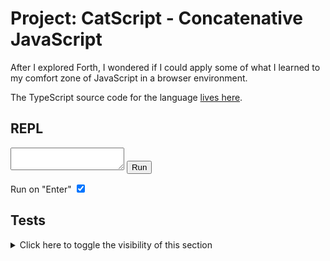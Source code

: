 <script src="./project-concatenative-javascript.js" type="module"></script>

# Project: CatScript - Concatenative JavaScript

After I explored Forth, I wondered if I could apply some of what I learned to my comfort zone of JavaScript in a browser environment. 

The TypeScript source code for the language [lives here](https://github.com/reedspool/reeds-website/blob/main/src/project-concatenative-javascript.tsx).

## REPL

<div class="h-[5em] overflow-y-scroll resize">
</div>
<script>
{`
const replOutput = document.currentScript.previousElementSibling
`}
</script>
<textarea class="cpnt-button border border-black">
</textarea>
<script>
{`
const textarea = document.currentScript.previousElementSibling;

const parameterStack = [];
function executeTextAreaInput() {

  // We're locked if we're scrolled all the way to the bottom with some
  // constant for leeway/error
  const wasAtBottomOfScroll =
    replOutput.scrollTop + replOutput.getBoundingClientRect().height + 20 >=
    replOutput.scrollHeight;
  try {
    catscript.query({ 
      ctx: { 
        ...catscript.newCtx(), 
        inputStream: textarea.value,
        parameterStack,
        me: document.body, 
        emit: (...args) => {
          args.forEach(
            (text) => replOutput.innerText += text)
        }
      }
     })

    replOutput.innerText += " ok\\n"
  } catch (error) {
    replOutput.innerText += error;
    replOutput.innerText += "\\n"
  }

  if (wasAtBottomOfScroll) replOutput.scrollTop = replOutput.scrollHeight;
  
  // Let Enter default behavior complete, otherwise
  // newline is created after clearing
  setTimeout(() => textarea.value = '', 0)
}

textarea.addEventListener("keydown", ({ key }) => key === "Enter" &&  executeTextAreaInput())

    replOutput.innerText += "Enter some text in the box below. \\n"
`}
</script>
<button class="cpnt-button border border-black  justify-center align-center h-[2em]">
Run
</button>
<script>
{`
const result = document.currentScript.previousElementSibling.addEventListener("click", () => executeTextAreaInput())

console.log(result)
`}
</script>
<label class="flex flex-row">
Run on "Enter" <input type="checkbox" checked />
<script>
{`
const runOnEnterCheckbox = document.currentScript.previousElementSibling
`}
</script>
</label>

## Tests

<details>
<summary>Click here to toggle the visibility of this section</summary>

If you see ❌ or 🚧, then that test has failed.

This paragraph contains some tests which don't make much sense in the table below. First test: <span c="' Success' me >text">🚧</span>. Leading and extra whitespace don't change anything: <span c="    ' Success'    me    >text   ">🚧</span>. Look in the console to see if <span c="' Log test: ✅' log">this logs a checkmark</span>.

  { 
    Title: () => <>Emoji</>,
    code: "' ✅' me >text"
  },
  { 
    Title: () => <> <code>swap</code> </>,
    code: "' ✅' ' ❌' swap me >text"
  },
  { 
    Title: () => <> <code>dup</code> </>,
    code: "' ✅' dup me >text me >text"
  },
  { 
    Title: () => <> <code>drop</code> </>,
    code: "' ✅' ' ❌' drop me >text"
  },
  { 
    Title: () => <> <code>over</code> </>,
    code: "' ✅' ' ❌' over me >text"
  },
  { 
    Title: () => <> <code>rot</code> </>,
    code: "' ✅' ' ❌' ' ❌' rot me >text"
  },
  { 
    Title: () => <> <code>-rot</code> </>,
    code: "' ❌' ' ✅' ' ❌' -rot me >text"
  },
  { 
    Title: () => <> <code>&amp;&amp;</code> </>,
    code: "true ' ✅' && me >text"
  },
  { 
    Title: () => <> <code>||</code> </>,
    code: "false ' ✅' \|\| me >text"
  },
  { 
    Title: () => <> <code>:</code> and <code>;</code> </>,
    code: ": single ' ✅' ; single me >text"
  },
  { 
    Title: () => <> Multi-word <code>:</code> </>,
    code: ": multi 4 ' ❌' ' ❌' ' ✅' ; multi me >text"
  },
  { 
    Title: () => <> Multi-level <code>:</code> </>,
    code: ": levels 1 2 3 multi ; levels me >text"
  },
  { 
    Title: () => <> <code>immediate</code>, <code>,</code>, <code>tick</code>, <code>lit</code> </>,
    code: ": check immediate tick lit , ' ✅' , ; : pushCheck ' ❌' check ; pushCheck me >text"
  },
  { 
    Title: () => <> <code>typeof</code> </>,
    code: "' test' ' string' typeof ' ✅' && me >text"
  },
  { 
    Title: () => <> <code>now</code> </>,
    code: "now ' number' typeof ' ✅' && me >text"
  },
  { 
    Title: () => <> <code>@</code> and <code>!</code> </>,
    code: "variable foo 5 ' ✅' foo ! foo @ me >text"
  },
  { 
    Title: () => <> numeric <code>==</code> </>,
    code: "5 5 == dup ' boolean' typeof && ' ✅' && me >text"
  },
  { 
    Title: () => <> numeric <code>===</code> </>,
    code: "5 5 === dup ' boolean' typeof && ' ✅' && me >text"
  },
  { 
    Title: () => <> <code>+</code> and <code>-</code> </>,
    code: "5 4 3 + - -2 == ' ✅' && me >text"
  },
  {
    Title: () => <> <code>2dup</code> </>,
    code: "8 7 2dup + + + 30 === ' ✅' && me >text"
  },
  { 
    Title: () => <>Floats <code>+</code> like JS</>,
    code: "0.1 0.2 + dup 0.3 > swap 0.31 < && ' ✅' && me >text"
  },
  { 
    Title: () => <> <code>\*</code> and <code>/</code> </>,
    code: "10 1.5 * 5 / 3 == ' ✅' && me >text"
  },
  { 
    Title: () => <>Floats <code>*</code> like JS</>,
    code: "0.1 0.2 * dup 0.02 > swap 0.021 < && ' ✅' && me >text"
  },
  { 
    Title: () => <> <code>&gt;</code> and <code>&lt;</code> </>,
    code: "4 5 < 5 4 > && ' ✅' && me >text"
  },
  { 
    Title: () => <> <code>&gt;=</code> and <code>&lt;=</code> </>,
    code: "4 5 <= 4 4 <= && 5 4 >= 5 5 >= && && ' ✅' && me >text"
  },
  { 
    Title: () => <> <code>sleep</code> </>,
    code: "now 750 sleep now swap - 749 > ' ✅' && me >text "
  },
  { 
    Title: () => <> After <code>sleep</code> </>,
    code: "' ✅' me >text"
  },
  { 
    Title: () => <> <code>:</code> and <code>sleep</code> </>,
    code: ": sleepier now 750 sleep now swap - 749 > ' ✅' && ; sleepier me >text"
  },
  { 
    Title: () => <> <code>branch</code></>,
    code: ": 3, immediate 3 , ; : branchy ' ✅' branch 3, ' ❌1' ' ❌2' drop ; branchy me >text"
  },
  { 
    Title: () => <> <code>0 0branch</code></>,
    code: ": branchy ' ✅' 0 0branch 3, ' ❌1' ' ❌2' drop ; branchy me >text"
  },
  { 
    Title: () => <> <code>1 0branch</code></>,
    code: ": branchy ' ❌1' 1 0branch 3, ' ✅' ' ❌2' drop ; branchy me >text"
  },
  { 
    Title: () => <>Falsy <code> falsyBranch</code></>,
    code: ": branchy ' ✅' ' ' falsyBranch 3, ' ❌1' ; branchy me >text"
  },
  { 
    Title: () => <>Truthy <code> falsyBranch</code></>,
    code: ": branchy ' ❌1' true falsyBranch 3, ' ✅' ; branchy me >text"
  },
  { 
    Title: () => <> <code>true if</code> </>,
    code: ": iffy ' ❌' true if ' ✅' endif ; iffy me >text"
  },
  { 
    Title: () => <> <code>false if</code> </>,
    code: ": iffy ' ✅' false if ' ❌' endif ; iffy me >text"
  },
  { 
    Title: () => <> <code>true if/else</code> </>,
    code: ": iffy true if ' ✅' else ' ❌' endif ; iffy me >text"
  },
  { 
    Title: () => <> <code>false if/else</code> </>,
    code: ": iffy false if ' ❌' else ' ✅' endif ; iffy me >text"
  },
  { 
    Title: () => <> <code>begin/until</code> </>,
    code: ": countDown begin 1 - dup 1 < until ; 5 countDown 0 === ' ✅' &&  me >text"
  },
  { 
    Title: () => <> Endless loop </>,
    code: ": flicker begin 750 sleep dup me >text 250 sleep over me >text again ;  ' ✅' ' 🚧' flicker "
  },
  { 
    Title: () => <> <code>me . innerHTML</code> </>,
    code: "me . innerHTML ' 🚧' === ' ✅' && me >text"
  },
  { 
    Title: () => <> <code>select</code> </>,
    code: "' span:nth-child(2)' me select first ' ✅' swap >text",
    TestTarget : () => <><span>{/* not this one */}</span><span>🚧</span></> 
  },

  { 
    Title: () => <> <code>select'</code> </>,
    code: " me select' span:nth-child(2)' first ' ✅' swap >text",
    TestTarget : () => <><span>{/* not this one */}</span><span>🚧</span></> 
  },

  { 
    Title: () => <> <code>select</code> in <code>:</code></>,
    code: ": selecty ' span:nth-child(2)' me select first ; selecty ' ✅' swap >text",
    TestTarget : () => <><span>{/* not this one */}</span><span>🚧</span></> 
  },

  { 
    Title: () => <> <code>select'</code> in <code>:</code> </>,
    code: ": selecty me select' span:nth-child(2)' first ; selecty ' ✅' swap >text",
    TestTarget : () => <><span>{/* not this one */}</span><span>🚧</span></> 
  },

  { 
    Title: () => <> <code>next</code> </>,
    code: "me select' span' first ' span' swap next ' ✅' swap >text",
    TestTarget : () => <><span>{/* not this one */}</span><span>🚧</span></> 
  },

  { 
    Title: () => <> <code>previous</code> </>,
    code: "me select' span:nth-child(2)' first ' span' swap previous ' ✅' swap >text",
    TestTarget : () => <><span>🚧</span><span>{/* not this one */}</span></> 
  },

  { 
    Title: () => <> <code>addClass</code> & <code>removeClass</code> </>,
    code: "' hidden' me select' span' first addClass ' hidden' me select' span:nth-child(2)' first removeClass",
    TestTarget : () => <><span>🚧</span><span class="hidden">✅</span></> 
  },

  { 
    Title: () => <> <code>toggleClass</code> </>,
    code: "' hidden' me select' span' first toggleClass ' hidden' me select' span:nth-child(2)' first toggleClass",
    TestTarget : () => <><span>🚧</span><span class="hidden">✅</span></> 
  },

  { 
    Title: () => <> <code>nth</code> </>,
    code: "' hidden' me select' span' first toggleClass ' hidden' me select' span' 1 nth toggleClass",
    TestTarget : () => <><span>🚧</span><span class="hidden">✅</span></> 
  },

  { 
    Title: () => <><code>on click</code>, <code>closest</code>, & <code>emit</code></>,
    code: "on click ' ✅' me >text ;",
    TestTarget : () => <><span c="me ' [c]' closest ' click' emit">🚧</span></> 
  },

  {
    Title: () => <> <code>( comments )</code> </>,
    code: " : checky ( comment in definition ) ' ✅' ; checky ( this is a comment, it can contain anything ✅ except a closing paren ) me >text"
  },

  {
    Title: () => <> <code>match/ .../</code> </>,
    code: "' te123st' match/ e\\\\d+/ first ' e123' === ' ✅' && me >text"
  },

  {
    Title: () => <> <code>match/ .../</code> within <code>:</code></>,
    code: ": matchy match/ e\\\\d+/ first ; ' te123st' matchy ' e123' === ' ✅' && me >text"
  },

  {
    Title: () => <> <code>C</code> and <code>.</code> operator</>,
    code: "5 C . parameterStack first === ' ✅' && me >text"
  },

  {
    Title: () => <> <code>.!</code></>,
    code: "' ✅' me >text true C .! halted ' ❌' me >text"
  },
]

{/* TODO: Make a <script type="application/catscript"> handler */ ''}
<div c=": toggleShowCode ( btnElmt -- ) dup . dataset . open ' Show' === if ' Hide' else ' Show' endif 2dup swap >text over . dataset .! open ' tr' swap next ' hidden' swap toggleClass"></div>

  <>
    <tr> 
      <td><Title /></td> 
      <td> <span c={code}><TestTarget /></span> </td> 
      <td><button class="cpnt-button" data-open="Show" c="on click me toggleShowCode">Show</button></td>
    </tr>
    <tr class="hidden">
      <td class="px-md py-sm bg-gray-300 text-gray-700" colspan={3}><code class="text-xs">{code}</code></td>
    </tr>
  </>

<button class="cpnt-button mb-4" 
  c="on click ' table' me next select' button' foreach I toggleShowCode endforeach">Toggle all code</button>

<table>
    <thead> <tr> <th>Word(s)/feature</th> <th>✅ / ❌ / 🚧</th> <th>Code</th></tr> </thead>
    <tbody>{tests.map(Test)}</tbody>
</table>

</details>

## Logbook

### Tue Feb 06 21:53:03 PST 2024

I reflected on [Hyperscript](https://hyperscript.org) and how it added a convenient layer on top of JavaScript. In my experience with Hyperscript, I was frustrated with extending the language. And that was one of the main strengths of what I'd learned of Forth. So I started this experiment as a way to explore some universe where a library as convenient as Hyperscript was as extensible as Forth.

I started with a script on this page.

### Wed Feb  7 10:46:08 AM PST 2024

I continued making progress in the time normally allotted for creative coding. Today's creative coding prompt was "some of my favorite things." JavaScript, exploring programming languages, and putting energy towards creative interfaces felt aligned with the prompt.

I succeeded in getting some small code on an HTML attribute to work how I expected! It was so fun to use JS's step debugger to walk through my code and see it work. I continued to make some more basic words, like `dup`, `swap`, and `drop`.

### Thu Feb 22 08:49:18 AM PST 2024

There were two different things I wanted to implement in my language. Well, re-implement. I'd struggled thinking of things I'd like to use my language for as I was writing it, because I invested most of my interest and drive in that moment into the language itself.

<Future>I wanted to reimplement some hyperscript I'd written recently in <Link slug="project-typing-game-with-feedback-loops">my typing game</Link>. The hyperscript was relatively simple, but there was a lot that this language was missing to get there.</Future>

<Future>I wanted to reimplement <Link slug="project-explore-forth" hash="five-minute-timer-in-forth">a 5 minute timer I'd written in Forth</Link>.</Future>

Both of these ideas were pressing today since I wanted to give a presentation on this concept. I signed up to give the presentation to give me an accountability target for the day, and I had to admit that was motivating me!

I started taking incremental steps towards those things, to see how far I could get before the presentation. Since my hyperscript example relied heavily on variables, and I wasn't immediately sure how I'd implement the same thing in my language, I started with the forth example. I implemented `now` to get the current milliseconds and `typeof` to quickly test if the result was a number. Then, of course, I noticed that my Forth code also uses variables. But these are Forth-type variables, which are much more straightforward (now that I've read Starting Forth) than Hyperscript variables. So I pushed forward.

I got an implementation of variables that matched the most basic semantics from Forth. That is, my new words `@` and `!` could act successfully on the result of a variable. But pointer arithmetic would not work, since there was no linear memory behind it. In short, I faked it.

The next thing I had to tackle was waiting. Dot dot dot. Silence. Do nothing. Up to this point, my interpreter would execute every single bit of code as quickly as it could without pause or interruption. To do so, I'd have to hook my language in to JavaScript's event loop somehow. I wasn't sure how, but I created a dictionary word `sleep` to stare at where the implementation should go.

I got my basic test passing, and in the process I found a lot of inadequacies in my interpreter implementation. I had made many assumptions in order to move quickly towards the next incremental step. I felt good about the decisions I made up to this point, but also daunted by the challenges. And there was still yet more features to add! I still had my failing click event test, which now wasn't being executed at all.

Up to this point, I used the same interpreter for every distinct piece of code on the page. This worked until I introduced asynchronicity. The problem was that the interpreter was stateful, and each piece of code on the page (i.e. each `c=` HTML attribute) needed to set a different state. Previously this worked smoothly because each script would block until completion, and the next one could set the internal variables for itself without any conflict.

The solution I had in mind was to use a separate instance of each interpreter for each distinct script. And a pattern I'd already been using without understanding why became clear - I'd been passing around a "context object", `ctx`, where I was storing all the state. Well, not every piece of state, I hadn't been perfectly consistent. But if I refactored to make my use of the context object consistently, and make every other function entirely pure, then I could simply switch to a separate `ctx` for each script, and isolate all state therein. That worked! 

I was missing a lot of the functionality still to replicate my timer in Forth, but I realized I could do a different version of the same thing with separate scripts in separate HTML elements.

I made a rough-and-tumble, ad-hoc area to present this at RC:

<button class="cpnt-button mb-4" _="on click put the next <blockquote /> into document.body then remove me">Kinda fullscreenify</button>

<blockquote>
  <h1>`4 1 + . ." languages"`</h1>
    <div c="240000 sleep ' Time is up!' me >text">
        <div c=" ' Breathe out'  me >text 2500 sleep ' Breathe in' me >text 2500 sleep ' ' me >text"></div>

        <div c=" 60000 sleep ' 1 minute'  me >text"></div>
        <div c="120000 sleep ' 2 minutes' me >text"></div>
        <div c="180000 sleep ' 3 minutes' me >text"></div>
    </div>
</blockquote>

In my rush to prepare the above presentation, I accidentally made the timers all 10 times the duration, so one minute actually took 10 minutes to trigger. Whoops! Anyway, the presentation went very well.

### Sun Feb 25 09:14:19 PM PST 2024

I wanted control flow via `if` and `else`, and loops like Forth's `begin until`. I struggled to understand how one does this, but [this reddit comment](https://www.reddit.com/r/Forth/comments/tativh/comment/i04bytd/) unlocked it for me. The missing link for me was that Forth uses the parameter stack during compilation to save, recall, and point back to memory locations earlier in the definition. So during compilation, when `if` runs, it compiles some code that will jump to a place, but it also leaves an empty spot in the compiled code and puts the address of that empty space on the data stack. When later `endif` is compiled, it grabs the address off the data stack and sets the current compilation address back into it. Thus, `if` now has the address it needs to jump to if the condition is false. With that level of understanding, I tried to make it work.

My attempt at this revealed a handful of missing pieces in my design. For example, I had no way to run user-defined words containing multiple words. That would be a prerequisite to jumping around in a multi-word definition! So I had to implement that first. 

As an aside, I found it very fun to implement a word `debugger` which had the same semantic effect as [the `debugger` statement in JavaScript](https://developer.mozilla.org/en-US/docs/Web/JavaScript/Reference/Statements/debugger). I popped this word into the middle of a failing test and went exploring! And it helped me catch a significant bug as well. My previous isolation of the `ctx` object had not been as thorough as I'd imagined! I was still sharing a lot of data across different words. I also found a couple bugs where I was pushing data to the wrong `ctx`'s parameter stack because of a typo. So fun to dive into my own code and watch it work!

Back to the main event, multi-word definitions were simple to implement in the case of synchronous code. In fact, I just had to loop through each definition. Asynchronous code was trickier, in the same way as I'd found when I implemented `sleep` in isolation, within the definition of a word it had to pause that loop and resume it later.

Unfortunately, I couldn't determine how to write a test which would fail accurately for my asynchronous code. That is, even though I knew the semantics of `sleep` inside a `:` definition were nonsense in my current implementation, the test I wrote passed! And I wasn't sure how to write a better test. The best I came up with was `: sleepier ' ❌' 750 sleep ' ✅' ; sleepier me >text`. But this passed incorrectly because the checkmark was immediately pushed to the stack! How could I design a test which would show the current flaw in my design? I considered that I could do a little math with `now`, so assert that I was sleeping for 750 milliseconds, and then test that `now` was different by at least 750 milliseconds! That should work!

### Thu Feb 29 06:18:25 PM PST 2024

I wrote the test I described above and it failed successfully. That is, `now 750 sleep now swap - 749 >` was true for my `sleep` test at the top level, but it failed when `sleep` was used in a colon definition. Again, I expected this because I knew my implementation was incomplete.

The solution I imagined was for my colon definition implementation to change the state of the interpreter. As it was, the colon definition implementation simply looped synchronously. So I added a return stack and changed the interpreter as a state machine. I was utterly surprised at how effective it was!


### Fri Mar  1 10:49:31 AM PST 2024

I traded the Markdown table for a HTML table, because a huge markdown table makes for really terrible git diffs - When you reformat to make the columns wider or skinnier, every line changes! Very confusing when mixed with semantic changes as well.

### Sun Mar  3 03:53:28 PM PST 2024

I finally felt ready to implement `if` and `endif`. There were still some decisions to make about memory representation, but I felt I understood the problem enough to make those decisions as I went. 

<Future>I had an idea about compiling words. Perhaps I could append vanilla JS to a string to build a new function. So every time I run `:`, a global function is actually constructed. I'm not sure how I could do that with JavaScript return statements. So I think I'd have to do some careful management of return statements. However it works, it will be different from Forth because it has to compile JavaScript instead of assembly, and JS and assembly have very different operations. </Future>

### Mon Mar  4 07:44:28 AM PST 2024

In Forth, the return stack and parameter stack hold arbitrary data of any type. In this language, I wanted similar semantics. And by now my parameter stack already worked this way. But the return stack was different, because it had one 'normal' kind of data for which the return type was consistent, but if users could push and pop any data from it, then those structured chunks would be interspersed with anything. Obviously, this made Typescript freak out. But that's the correct response to interspersing structured data with arbitrary data. One example of a nasty issue which might arise from this is that users could push things which kind of look like the structured return pointers but not really, and so bugs could get extremely confusing.

### Fri Mar 29 02:39:42 PM EDT 2024

I started reading [Jonesforth](https://github.com/nornagon/jonesforth.) Implemented `lit` and compiled numeric primitives using it as Jonesforth does. I also renamed my internal dictionary variable to `latest`. Jonesforth is already an invaluable resource and I feel like I've only just begun to study it.

### Wed Apr 24 10:29:00 AM PDT 2024

I've made a lot more progress I never described. I got control structures working and an idea for how to work with click handlers and much more.

I wanted to play with the library for a creative coding exercise, but I realized I know how to quickly include it on another page. It would be easy to include on another page on my website, but maybe not on the web-at-large? Or maybe I could just include the compiled JavaScript straight from my website? I tried this on a codepen. I noted a couple issues. First, the classic jQuery `ready` problem. I added an event listener for `DOMContentLoaded` to fix that. Then, because I was using a `type="module"` script tag, I didn't expose anything on the global object. That made it really hard to detect if it was loaded at all in codepen. So I added some of the utilities to the global scope. Then I pushed to deploy and test again on codepen.

After I pushed, it still didn't work. I checked how I was using codepen, and I was using it wrong! I never properly included my script in the first place. When I properly included it, it worked! I didn't know if it previously would have worked without my improvements, but I liked the improvements either way, so I didn't revert and check.

### Tue Jun 25 08:10:05 PM PDT 2024

Saw the [Cognate Language](https://cognate-lang.github.io/), and I enjoyed a lot of its key insights. One insight was using words starting with uppercase letters as commands and all lowercase words as comments. Another was the prescript notation. I had thought it would be fun to make a toggle to a line-oriented, prescript variant, so one could go back and forth when one deemed appropriate. Confusing, but fun.

Added comments. 

I started translating the exact code for `execute` from JavaScript into my language. A big part of what interested me about Forth was the exposed internals of the interpreter, and right now my interpreter was wrapped up in JavaScript. I wanted to move as much as possible into my language, so that I could mess with those internals from the inside as well as the outside. 

### Wed Jun 26 09:11:13 AM PDT 2024

On the way to implementing the interpreter internals inside the language, I implemented regular expression matching. I didn't yet make any way to create a JS RegExp object on the stack, because I couldn't think of a way to test it given the other current faculties of the language. I needed to make a way to call arbitrary functions on objects on my stacks, so I could call the equivalent of `"abcd".match(/bc/)`. Currently, I had no way to do that.

<Future>I explored how to make arbitrary JS function calls on objects in my language. I wondered if this was related to the issue of evaluating arbitrary JavaScript. I also wondered if it was related to calling the `new` operator in JavaScript on arbitrary objects.</Future>

I continued translating code from JS to my language, now onto the direct manipulation of the textual input stream (the string of actual code being interpreted)

I got tired of saying "my language" in here. I was surprised I'd never written down the name I was calling the project in my head. I guess I didn't want to commit. Maybe I was afraid of picking the wrong name and having to do find and replace a bit if I changed hte name later. Anyway, a while ago, Elias M helped me come up with the name "CatScript". I checked the name against Wikipedia's list of programming languages and found no matches. I did find [references](https://www.johann-oberdorfer.eu/blog/2023/05/19/23-05-19-catscript-questions-answered/) to CATScript, which was (is) apparently a variant of Visual Basic for Applications for use in a CAD program called CATIA. But I thought hopefully there was minimal crossover. CatScript merges "conCatenative" languages, a category of languages of which Forth is traditionally a member, and JavaScript. And it's cute. So why not? So from now on I'll call this CatScript.

As I continued to work, I remembered how much fun this project was to work on. Continual progress. Once I commit to doing a certain thing, it's far easier and more straightforward to implement than I imagine in my head. That encourages me to keep trying things out. I remember how this matched my drive to do more than think, and the feel the results of my doing over imagining the results of my thinking.

I implemented a few things where I wasn't sure if that's how I wanted the language to work. Like property access and mutation via `.` and `.!`. They looked odd. But they were so fast to implement, and I was moving forward. It would be easy to change later! I had to keep reminding myself of this. Maybe if I kept on working on this project for long enough, I'd internalize that lesson.

<Future>I made a `<script type="application/catscript">` so I didn't have to make empty divs just to write some code on the page.</Future>

I finally finished implementing `foreach` to allow me to iterate over an array easily. And with that, I was able to replace all the Hyperscript on my page with CatScript!


### Thu Jun 27 08:53:33 AM PDT 2024

After my success with the complicated `foreach` loop, I turned back to my main current goal. I wanted CatScript to have all the internals of the interpreter written in CatScript. The point is that they could be replaceable that way, modifiable. And that's what I keep coming back to about CatScript in my mind. It's malleable. It's open and reworkable. That's what makes it attractive as a quick-n-dirty tool.

I was using the strategy "burn the candle at both ends," which I think I'd heard from a lecture by Gerald Sussman (it could also have been co-author Hal Abelson) from the MIT course on Scheme on YouTube. Or maybe I read it in SICP years ago. Anyways, the strategy is to write high-level code that doesn't work yet, and switch back and forth to low-level code that definitely does work, but doesn't do a complex, useful thing on its own. My high level code replaced the core functions which drove the interpreter that I'd previously written as JavaScript with CatScript versions. And the low level code amounted to all the improvements to the language I'd made in the past couple days. 

I only had a few high-level concepts left to implement, the different modes of the interpreter, I called them "queryWord", "compileWord," and "executeCompiledWord". Forth would call them the binary interpreter "states".

### Fri Jun 28 12:06:49 AM PDT 2024

More bits of work on the high level portion of "burning the candle at both ends". 

<Future>One of the big questions which kept coming up was "how am I going to encode calling JavaScript functions?" It came up a lot because of laziness - I didn't want to implement every single convenience function in CatScript. But even if I did go that route, I still want a seamless way to call JavaScript functions. There were a few options I could imagine. One involved eval, like ` evalJs' func()'` to call a JS function named `func`. That seemed like the most straight forward path and probably a good place to start. I had to remind myself yet again to just try the most obvious thing instead of ruminating on possibilities.</Future>

I wrote a small REPL to play with. I knew it was difficult to work with if you didn't know exactly what was going on, but it was a fun diversion from some bigger questions.

### Tue Jul  2 10:12:31 AM PDT 2024

I began reading Jonesforth from the beginning again, now that I had some practice implementing my own version, to compare and contrast. I found Jonesforth still the pinacle of concise and clear explanation and code. My implementation was all over the place and verbose in comparison. A few more things clicked for me on this reading, and I wanted to try implementing them in CatScript. The use of `QUIT`, `INTERPRET`, and codewords began to make a lot more sense to me. I wanted to test my understanding.

First, I tried implementing `QUIT` as the starting point for all CatScript execution, as it is in Jonesforth. Immediately I realized this didn't make sense, because sometimes CatScript pauses for async timers or events and then resumes later. If every time it resumed, it cleared the call stack, that would make async code almost useless. Still, `QUIT` was a useful faculty to have in a REPL, so I implemented it anyways, unused for now. `QUIT` called `INTERPRET`, so I implemented that next. In Jonesforth's assembly, `QUIT` loops on `INTERPRET` indefinitely. I wasn't sure if my implementation should have the call to interpret in a literal loop?

I realized while implementing this that I had a kind of redundency. I could define words in JavaScript, and increasingly I could equally define them in CatScript. The shapes would be different, though. In JavaScript, I could put a sequence of calls to other JavaScript functions in the body of a function. In CatScript, that would be a less performant loop through an array of "compiled" code. That compiled code was just the same implementation though. Was it less performant? I wasn't sure, because in my JavaScript function bodies, I was always using `findDictionaryEntry`, which might search through lots of dictionary code again and again. As I considered this, I realized that my constant use of `findDictionaryEntry` was incorrect, or at least non-standard Forth. In Forth's compiled code, it's always compiling pointers to the actual implementation of whatever word is meant. That means that if a new word of the same name is recompiled, the old pointers don't change, and nothing uses the new word. In my code, on the contrary, if a new word was compiled into the dictionary, all my code which constantly used `findDictionaryEntry` would suddenly run the new code.

Running new code like this wasn't impossible in Forth, but it wasn't the default way things happened. In Forth, to get this "automatic updating" behavior, you'd have to either call `findDictonaryEntry` explicitly (usually called `find` in Forth, I think) in your code, or put the pointer to the code you want in a variable you manually update, or even tediously edit the pointer in some compiled code. So, there are ways to do what I was doing, but they all take extra effort. 

If I wanted to compile my code how Forth normally does it, I'd do that by calling `findDictionaryEntry` once, and using a closure reference to that original value in my code. Jonesforth achieves something similar by duplicating the name of the Dictionary values as Assembly labels, and then using the Assembly labels.

<Future>I was using different names for similar concepts in Jonesforth. I was using a variable called "interpreter" to hold the current state of the interpreter. Forth calls this "state". I find this pretty confusing in a modern sense. "State" is one of those words which is used in so many different contexts to be utterly meaningless as a name. But "interpreter" was also confusing, so I changed it to "isCompiling".</Future>

In Forth, "state" is a binary value which represents whether the interpreter is running in "immediate mode" or "compiler mode". My equivalent "interpreter" variable had 3 values. The same two as Forth (though I called them "queryWord" and "compileWord" respectively, names I wanted to change to align more with Jonesforth), plus a third one for "executeColonDefinition". Reading Jonesforth helped me understand the difference. In Forth, the equivalent ot my "executeColonDefinition" is "DOCOL", which is a codeword on each word. I didn't have codewords, I was using this extra bit of state instead. I wondered if I could align my implementation better to Jonesforth by implementing codewords. I tried adding a separate `codeword` field, along with my JavaScript `impl` and compiled array of functions called `compiled`. 

I ran into a lot of issues and that exposed a pretty interesting fundamental difference between the JavaScript environment which CatScript existed within and the assembly environment which Jonesforth lived in. In Jonesforth, those codewords were addresses which never changed after they were defined, which meant they could be written as numeric offsets or addresses directly into the dictionary definition. I feel like I didn't say that correctly, but either way, JavaScript's different. In JavaScript, we'd have to somehow point to the implementation function for JS-defined words or point to the compiled array of words. Either way, the `codeword` field could not be static. It would have to be dynamic and be connected to the dictionary entry. All that hastily said, I decided to simply always call the existing `impl` field, and in the case of compiled words, use the `impl` function as the `codeword`. The rambling nature of this paragraph might show my lack of comprehension, but I felt like I came to a good place that matched Jonesforth. 
